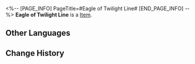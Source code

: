 <%-- [PAGE_INFO]
PageTitle=#Eagle of Twilight Line#
[END_PAGE_INFO] --%>
{{Item Infobox
|id          = 81102
|image       = Item Eagle of Twilight Line.png
|type        = 
|invCategory = 
|rarity      = 3
|effect      = 
|description = 
}}
'''Eagle of Twilight Line''' is a [[Item]].

==Other Languages==
{{Other Languages
|en   = Eagle of Twilight Line
|zhs  = 晨昏交界的翔鹰
|zht  = 晨昏交界的翔鷹
|ja   = 昼夜の狭間を翔ける鷹
|ko   = 밤낮의 경계를 나는 매
|es   = Águila del crepúsculo
|fr   = Aigle de la frontière du crépuscule
|ru   = Орёл сумеречного рубежа
|th   = Eagle of Twilight Line
|vi   = Chim Ưng Ranh Giới Ngày Đêm
|de   = Adler des Zwielichts
|id   = Eagle of Twilight Line
|pt   = Águia da Linha do Crepúsculo
}}

==Change History==
{{Change History|2.0}}